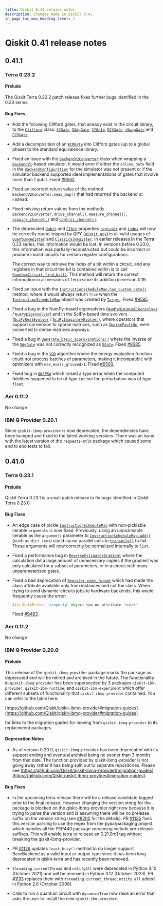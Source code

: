 ```yaml
---
title: Qiskit 0.41 release notes
description: Changes made in Qiskit 0.41
in_page_toc_max_heading_level: 4
---
```


# Qiskit 0.41 release notes

## 0.41.1

<span id="release-notes-terra-0-23-2" />

<span id="id55" />

### Terra 0.23.2

<span id="release-notes-terra-0-23-2-prelude" />

<span id="id56" />

#### Prelude

The Qiskit Terra 0.23.2 patch release fixes further bugs identified in the 0.23 series.

<span id="release-notes-terra-0-23-2-bug-fixes" />

<span id="id57" />

#### Bug Fixes

*   Add the following Clifford gates, that already exist in the circuit library, to the [`Clifford`](/docs/api/qiskit/0.46/qiskit.quantum_info.Clifford "qiskit.quantum_info.Clifford") class: [`SXGate`](/docs/api/qiskit/0.46/qiskit.circuit.library.SXGate "qiskit.circuit.library.SXGate"), [`SXdgGate`](/docs/api/qiskit/0.46/qiskit.circuit.library.SXdgGate "qiskit.circuit.library.SXdgGate"), [`CYGate`](/docs/api/qiskit/0.46/qiskit.circuit.library.CYGate "qiskit.circuit.library.CYGate"), [`DCXGate`](/docs/api/qiskit/0.46/qiskit.circuit.library.DCXGate "qiskit.circuit.library.DCXGate"), [`iSwapGate`](/docs/api/qiskit/0.46/qiskit.circuit.library.iSwapGate "qiskit.circuit.library.iSwapGate") and [`ECRGate`](/docs/api/qiskit/0.46/qiskit.circuit.library.ECRGate "qiskit.circuit.library.ECRGate").

*   Add a decomposition of an [`ECRGate`](/docs/api/qiskit/0.46/qiskit.circuit.library.ECRGate "qiskit.circuit.library.ECRGate") into Clifford gates (up to a global phase) to the standard equivalence library.

*   Fixed an issue with the [`BackendV2Converter`](/docs/api/qiskit/0.46/qiskit.providers.BackendV2Converter "qiskit.providers.BackendV2Converter") class when wrapping a [`BackendV1`](/docs/api/qiskit/0.46/qiskit.providers.BackendV1 "qiskit.providers.BackendV1")-based simulator. It would error if either the `online_date` field in the [`BackendConfiguration`](/docs/api/qiskit/0.46/qiskit.providers.models.BackendConfiguration "qiskit.providers.models.BackendConfiguration") for the simulator was not present or if the simulator backend supported ideal implementations of gates that involve more than 1 qubit. Fixed [#9562](https://github.com/Qiskit/qiskit/issues/9562).

*   Fixed an incorrect return value of the method `BackendV2Converter.meas_map()` that had returned the backend `dt` instead.

*   Fixed missing return values from the methods [`BackendV2Converter.drive_channel()`](/docs/api/qiskit/0.46/qiskit.providers.BackendV2Converter#drive_channel "qiskit.providers.BackendV2Converter.drive_channel"), [`measure_channel()`](/docs/api/qiskit/0.46/qiskit.providers.BackendV2Converter#measure_channel "qiskit.providers.BackendV2Converter.measure_channel"), [`acquire_channel()`](/docs/api/qiskit/0.46/qiskit.providers.BackendV2Converter#acquire_channel "qiskit.providers.BackendV2Converter.acquire_channel") and [`control_channel()`](/docs/api/qiskit/0.46/qiskit.providers.BackendV2Converter#control_channel "qiskit.providers.BackendV2Converter.control_channel").

*   The deprecated [`Qubit`](/docs/api/qiskit/0.46/qiskit.circuit.Qubit "qiskit.circuit.Qubit") and [`Clbit`](/docs/api/qiskit/0.46/qiskit.circuit.Clbit "qiskit.circuit.Clbit") properties [`register`](/docs/api/qiskit/0.46/qiskit.circuit.Qubit#register "qiskit.circuit.Qubit.register") and [`index`](/docs/api/qiskit/0.46/qiskit.circuit.Qubit#index "qiskit.circuit.Qubit.index") will now be correctly round-tripped by QPY ([`qiskit.qpy`](/docs/api/qiskit/0.46/qpy#module-qiskit.qpy "qiskit.qpy")) in all valid usages of [`QuantumRegister`](/docs/api/qiskit/0.46/qiskit.circuit.QuantumRegister "qiskit.circuit.QuantumRegister") and [`ClassicalRegister`](/docs/api/qiskit/0.46/qiskit.circuit.ClassicalRegister "qiskit.circuit.ClassicalRegister"). In earlier releases in the Terra 0.23 series, this information would be lost. In versions before 0.23.0, this information was partially reconstructed but could be incorrect or produce invalid circuits for certain register configurations.

    The correct way to retrieve the index of a bit within a circuit, and any registers in that circuit the bit is contained within is to call [`QuantumCircuit.find_bit()`](/docs/api/qiskit/0.46/qiskit.circuit.QuantumCircuit#find_bit "qiskit.circuit.QuantumCircuit.find_bit"). This method will return the correct information in all versions of Terra since its addition in version 0.19.

*   Fixed an issue with the [`InstructionScheduleMap.has_custom_gate()`](/docs/api/qiskit/0.46/qiskit.pulse.InstructionScheduleMap#has_custom_gate "qiskit.pulse.InstructionScheduleMap.has_custom_gate") method, where it would always return `True` when the [`InstructionScheduleMap`](/docs/api/qiskit/0.46/qiskit.pulse.InstructionScheduleMap "qiskit.pulse.InstructionScheduleMap") object was created by [`Target`](/docs/api/qiskit/0.46/qiskit.transpiler.Target "qiskit.transpiler.Target"). Fixed [#9595](https://github.com/Qiskit/qiskit/issues/9595).

*   Fixed a bug in the NumPy-based eigensolvers ([`NumPyMinimumEigensolver`](/docs/api/qiskit/0.46/qiskit.algorithms.minimum_eigensolvers.NumPyMinimumEigensolver "qiskit.algorithms.minimum_eigensolvers.NumPyMinimumEigensolver") / [`NumPyEigensolver`](/docs/api/qiskit/0.46/qiskit.algorithms.eigensolvers.NumPyEigensolver "qiskit.algorithms.eigensolvers.NumPyEigensolver")) and in the SciPy-based time evolvers ([`SciPyRealEvolver`](/docs/api/qiskit/0.46/qiskit.algorithms.SciPyRealEvolver "qiskit.algorithms.SciPyRealEvolver") / [`SciPyImaginaryEvolver`](/docs/api/qiskit/0.46/qiskit.algorithms.SciPyImaginaryEvolver "qiskit.algorithms.SciPyImaginaryEvolver")), where operators that support conversion to sparse matrices, such as [`SparsePauliOp`](/docs/api/qiskit/0.46/qiskit.quantum_info.SparsePauliOp "qiskit.quantum_info.SparsePauliOp"), were converted to dense matrices anyways.

*   Fixed a bug in [`generate_basic_approximations()`](/docs/api/qiskit/0.46/synthesis#qiskit.synthesis.generate_basic_approximations "qiskit.synthesis.generate_basic_approximations") where the inverse of the [`SdgGate`](/docs/api/qiskit/0.46/qiskit.circuit.library.SdgGate "qiskit.circuit.library.SdgGate") was not correctly recognized as [`SGate`](/docs/api/qiskit/0.46/qiskit.circuit.library.SGate "qiskit.circuit.library.SGate"). Fixed [#9585](https://github.com/Qiskit/qiskit/issues/9585).

*   Fixed a bug in the [`VQD`](/docs/api/qiskit/0.46/qiskit.algorithms.eigensolvers.VQD "qiskit.algorithms.eigensolvers.VQD") algorithm where the energy evaluation function could not process batches of parameters, making it incompatible with optimizers with `max_evals_grouped>1`. Fixed [#9500](https://github.com/Qiskit/qiskit/issues/9500).

*   Fixed bug in [`QNSPSA`](/docs/api/qiskit/0.46/qiskit.algorithms.optimizers.QNSPSA "qiskit.algorithms.optimizers.QNSPSA") which raised a type error when the computed fidelities happened to be of type `int` but the perturbation was of type `float`.

<span id="aer-0-11-2" />

### Aer 0.11.2

No change

<span id="ibm-q-provider-0-20-1" />

<span id="release-notes-ibmq-0-20-1" />

### IBM Q Provider 0.20.1

Since `qiskit-ibmq-provider` is now deprecated, the dependencies have been bumped and fixed to the latest working versions. There was an issue with the latest version of the `requests-ntlm` package which caused some end to end tests to fail.

<span id="qiskit-0-41-0" />

## 0.41.0

<span id="terra-0-23-1" />

### Terra 0.23.1

<span id="release-notes-0-23-1-prelude" />

<span id="id58" />

#### Prelude

Qiskit Terra 0.23.1 is a small patch release to fix bugs identified in Qiskit Terra 0.23.0

<span id="release-notes-0-23-1-bug-fixes" />

<span id="id59" />

#### Bug Fixes

*   An edge case of pickle [`InstructionScheduleMap`](/docs/api/qiskit/0.46/qiskit.pulse.InstructionScheduleMap "qiskit.pulse.InstructionScheduleMap") with non-picklable iterable `arguments` is now fixed. Previously, using an unpickleable iterable as the `arguments` parameter to [`InstructionScheduleMap.add()`](/docs/api/qiskit/0.46/qiskit.pulse.InstructionScheduleMap#add "qiskit.pulse.InstructionScheduleMap.add") (such as `dict_keys`) could cause parallel calls to [`transpile()`](/docs/api/qiskit/0.46/compiler#qiskit.compiler.transpile "qiskit.compiler.transpile") to fail. These arguments will now correctly be normalized internally to `list`.

*   Fixed a performance bug in [`ReverseEstimatorGradient`](/docs/api/qiskit/0.46/qiskit.algorithms.gradients.ReverseEstimatorGradient "qiskit.algorithms.gradients.ReverseEstimatorGradient") where the calculation did a large amount of unnecessary copies if the gradient was only calculated for a subset of parameters, or in a circuit with many unparameterized gates.

*   Fixed a bad deprecation of [`Register.name_format`](/docs/api/qiskit/0.46/qiskit.circuit.Register#name_format "qiskit.circuit.Register.name_format") which had made the class attribute available only from instances and not the class. When trying to send dynamic-circuits jobs to hardware backends, this would frequently cause the error:

    ```python
    AttributeError: 'property' object has no attribute 'match'
    ```

    Fixed [#9493](https://github.com/Qiskit/qiskit/issues/9493).

<span id="id60" />

### Aer 0.11.2

No change

<span id="ibm-q-provider-0-20-0" />

<span id="release-notes-ibmq-0-20-0" />

### IBM Q Provider 0.20.0

<span id="id61" />

#### Prelude

This release of the `qiskit-ibmq-provider` package marks the package as deprecated and will be retired and archived in the future. The functionality in `qiskit-ibmq-provider` has been supersceded by 3 packages `qiskit-ibm-provider`, `qiskit-ibm-runtime`, and `qiskit-ibm-experiment` which offer different subsets of functionality that `qiskit-ibmq-provider` contained. You can refer to the table here:

[https://github.com/Qiskit/qiskit-ibmq-provider#migration-guides](https://github.com/Qiskit/qiskit-ibmq-provider#migration-guides)

for links to the migration guides for moving from `qiskit-ibmq-provider` to its replacmeent packages.

<span id="release-notes-ibmq-0-20-0-deprecation-notes" />

<span id="id62" />

#### Deprecation Notes

*   As of version 0.20.0, `qiskit-ibmq-provider` has been deprecated with its support ending and eventual archival being no sooner than 3 months from that date. The function provided by qiskit-ibmq-provider is not going away rather it has being split out to separate repositories. Please see [https://github.com/Qiskit/qiskit-ibmq-provider#migration-guides](https://github.com/Qiskit/qiskit-ibmq-provider#migration-guides).

<span id="release-notes-ibmq-0-20-0-bug-fixes" />

<span id="id63" />

#### Bug Fixes

*   In the upcoming terra release there will be a release candidate tagged prior to the final release. However changing the version string for the package is blocked on the qiskit-ibmq-provider right now because it is trying to parse the version and is assuming there will be no prelease suffix on the version string (see [#8200](https://github.com/Qiskit/qiskit-terra/pull/8200) for the details). PR [#1135](https://github.com/Qiskit/qiskit-ibmq-provider/pull/1135) fixes this version parsing to use the regex from the pypa/packaging project which handles all the PEP440 package versioning include pre-release suffixes. This will enable terra to release an 0.21.0rc1 tag without breaking the qiskit-ibmq-provider.

*   PR [#1129](https://github.com/Qiskit/qiskit-ibmq-provider/pull/1129) updates `least_busy()` method to no longer support BaseBackend as a valid input or output type since it has been long deprecated in qiskit-terra and has recently been removed.

*   `threading.currentThread` and `notifyAll` were deprecated in Python 3.10 (October 2021) and will be removed in Python 3.12 (October 2023). PR [#1133](https://github.com/Qiskit/qiskit-ibmq-provider/pull/1133) replaces them with `threading.current_thread`, `notify_all` added in Python 2.6 (October 2008).

*   Calls to run a quantum circuit with `dynamic=True` now raise an error that asks the user to install the new `qiskit-ibm-provider`.

<span id="qiskit-0-40-0" />